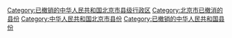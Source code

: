 [[Category:已撤销的中华人民共和国北京市县级行政区|Category:已撤销的中华人民共和国北京市县级行政区]]
[[Category:北京市已撤消的县份|Category:北京市已撤消的县份]]
[[Category:中华人民共和国北京市县份|Category:中华人民共和国北京市县份]]
[[Category:已撤销的中华人民共和国县份|Category:已撤销的中华人民共和国县份]]